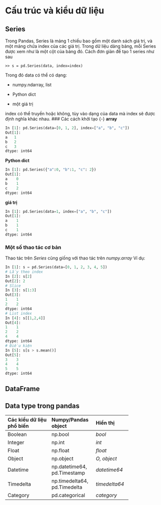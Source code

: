 # Cấu trúc và kiểu dữ liệu 

## Series
Trong Pandas, Series là mảng 1 chiều bao gồm một danh sách giá trị, và một mảng chứa index của các giá trị. Trong dữ liệu dảng bảng, mỗi Series được xem như là một cột của bảng đó. Cách đơn giản để tạo 1 series như sau
```
>> s = pd.Series(data, index=index)
```
Trong đó data có thể  có dạng:

- numpy.ndarray, list

- Python dict

- một giá trị 

index có thể truyền hoặc không, tùy vào dạng của data mà index sẽ được định nghĩa khác nhau.
### Các cách khởi tạo {-}
**array**
```python
In [1]: pd.Series(data=[0, 1, 2], index=["a", "b", "c"])
Out[1]: 
a   1
b   2
c   3
dtype: int64

```

**Python dict**
```python
In [1]: pd.Series({"a":0, "b":1, "c": 2})
Out[1]: 
a    0
b    1
c    2
dtype: int64

```

**giá trị**
```python
In [1]: pd.Series(data=1, index=["a", "b", "c"])
Out[1]: 
a    1
b    1
c    1
dtype: int64
```
### Một số thao tác cơ bản {-}
Thao tác trên *Series* cũng giống với thao tác trên *numpy.array*
Ví dụ:
```python
In [1]: s = pd.Series(data=[0, 1, 2, 3, 4, 5])
# Lấy theo index
In [2]: s[2]
Out[2]: 2
# Slice 
In [3]: s[1:3]
Out[3]:
1    1
2    2
dtype: int64
# List index
In [4]: s[[1,2,4]]
Out[4]:
1    1
2    2
4    4
dtype: int64
# Điều kiện
In [5]: s[s > s.mean()]
Out[5]:
3    3
4    4
5    5
dtype: int64
```
## DataFrame
## Data type trong pandas 

--------------------------------------------------------
Các kiểu dữ liệu        Numpy/Pandas      Hiển thị        
phổ  biến               object         
--------------------    ----------------  --------------
Boolean                 np.bool           *bool*

Integer                 np.int            *int*

Float                   np.float          *float*

Object                  np.object         *O, object*

Datetime                np.datetime64,    *datetime64*
                        pd.Timestamp 

Timedelta               np.timedelta64,   *timedelta64*
                        pd.Timedelta
                        
Category                pd.categorical    *category*              
                     
--------------------------------------------------------
